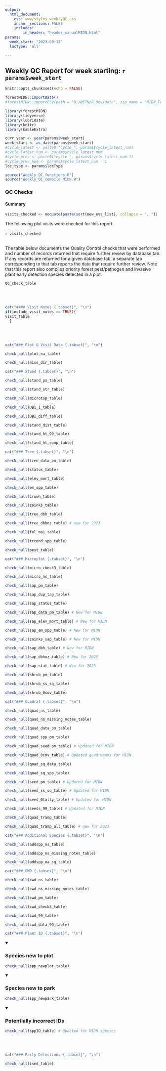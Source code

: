 ```yaml
---
output: 
  html_document:
    css: www/styles_weeklyQC.css
    anchor_sections: FALSE
    includes:
        in_header: "header_manualMIDN.html"
params:
  week_start: "2023-08-13"
  locType: 'all'

---
```

Weekly QC Report for week starting: <span style="font-weight:bold;">`r params$week_start`</span> {.tabset .tabset-pills}
--------------------------------------------------
```r
knitr::opts_chunk$set(echo = FALSE)

```

```r
forestMIDN::importData()
#forestMIDN::importCSV(path = "D:/NETN/R_Dev/data", zip_name = "MIDN_Forest_20220316.zip") # Import from dev after refresh and PR merge
```

```r
library(forestMIDN)
library(tidyverse)
library(lubridate)
library(knitr)
library(kableExtra)
```

```r
curr_year <- year(params$week_start)
week_start <- as_date(params$week_start)
#cycle_latest <- paste0("cycle_", params$cycle_latest_num)
#cycle_latest_num <- params$cycle_latest_num
#cycle_prev <- paste0("cycle_", params$cycle_latest_num-1)
#cycle_prev_num <- params$cycle_latest_num - 1
loc_type <- params$locType
```

```r
source("Weekly_QC_functions.R")
source("Weekly_QC_compile_MIDN.R")
```

### QC Checks {.tabset}
#### Summary {.tabset}
```r
visits_checked <- noquote(paste(sort(new_evs_list), collapse = ", "))
```
The following plot visits were checked for this report: <br>
<br>
<div class = 'indent'>`r visits_checked`</div>
<br>
The table below documents the Quality Control checks that were performed and number of records returned that require further review by database tab. If any records are returned for a given database tab, a separate tab corresponding to that tab reports the data that require further review. Note that this report also compiles priority forest pest/pathogen and invasive plant early detection species detected in a plot. 

```r
QC_check_table
```
<br>
<br>


```r
cat("#### Visit Notes {.tabset}", "\n")
if(include_visit_notes == TRUE){
visit_table
  }
```
<br>
<br>

```r
cat("### Plot & Visit Data {.tabset}", "\n")

```

```r
check_null(plot_na_table)

check_null(miss_dir_table)
```


```r
cat("### Stand {.tabset}", "\n")

```

```r
check_null(stand_pm_table)

check_null(stand_str_table)

check_null(microtop_table)

check_null(DBI_1_table)

check_null(DBI_diff_table)

check_null(stand_dist_table)

check_null(stand_ht_99_table)

check_null(stand_ht_comp_table)

```

```r
cat("### Tree {.tabset}", "\n")

```

```r
check_null(tree_data_pm_table)

check_null(status_table)

check_null(elev_mort_table)

check_null(em_spp_table)

check_null(crown_table)

check_null(zoinks_table)

check_null(tree_dbh_table)

check_null(tree_dbhnz_table) # new for 2023

check_null(fol_maj_table)

check_null(trcond_spp_table)

check_null(pest_table)

```

```r
cat("### Microplot {.tabset}", "\n")

```

```r
check_null(micro_check3_table)

check_null(micro_ns_table)

check_null(sap_pm_table)

check_null(sap_dup_tag_table)

check_null(sap_status_table)

check_null(sap_data_pm_table) # New for MIDN

check_null(sap_elev_mort_table) # New for MIDN

check_null(sap_em_spp_table) # New for MIDN

check_null(zoinks_sap_table) # New for MIDN

check_null(sap_dbh_table) # New for MIDN

check_null(sap_dbhnz_table) # New for 2023

check_null(sap_stat_table) # New for 2023

check_null(shrub_pm_table)

check_null(shrub_ss_sq_table)

check_null(shrub_0cov_table)

```

```r
cat("### Quadrat {.tabset}", "\n")

```

```r
check_null(quad_ns_table)

check_null(quad_ns_missing_notes_table)

check_null(quad_data_pm_table)

check_null(quad_spp_pm_table)

check_null(quad_seed_pm_table) # Updated for MIDN

check_null(quad_0cov_table) # Updated quad names for MIDN

check_null(quad_sq_data_table)

check_null(quad_sq_spp_table)

check_null(seed_pm_table) # Updated for MIDN

check_null(seed_ss_sq_table) # Updated for MIDN

check_null(seed_0tally_table) # Updated for MIDN

check_null(seeds_99_table) # Updated for MIDN

check_null(quad_tramp_table)

check_null(quad_tramp_all_table) # new for 2023
```


```r
cat("### Additional Species {.tabset}", "\n")

```

```r
check_null(addspp_ns_table)

check_null(addspp_ns_missing_notes_table)

check_null(addspp_na_sq_table)

```


```r
cat("### CWD {.tabset}", "\n")

```

```r
check_null(cwd_ns_table)

check_null(cwd_ns_missing_notes_table)

check_null(cwd_pm_table)

check_null(cwd_check3_table)

check_null(cwd_99_table)

check_null(cwd_data_99_table)
```

```r
cat("### Plant ID {.tabset}", "\n")

```
<details open><summary class='drop'><h3>Species new to plot</h3></summary>
```r
check_null(spp_newplot_table)
```
</details>

<details open><summary class='drop'><h3>Species new to park</h3></summary>
```r
check_null(spp_newpark_table)
```
</details>

<details open><summary class='drop'><h3>Potentially incorrect IDs</h3></summary>
```r
check_null(sppID_table) # Updated for MIDN species
```
</details>
<br>
<br>

```r
cat("### Early Detections {.tabset}", "\n")

```

```r
check_null(ised_table)
```



